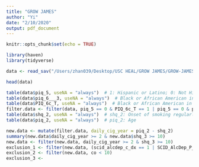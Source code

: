 ```yaml
---
title: "GROW JAMES"
author: "Yi"
date: "2/10/2020"
output: pdf_document
---
```


```r
knitr::opts_chunk$set(echo = TRUE)
```

```r
library(haven)
library(tidyverse)
```

```r
data <- read_sav("/Users/zhan039/Desktop/USC HEAL/GROW JAMES/GROW-JAMES/REDCap_wTeleform_Merged (scored + sorted)_06212018 (No 2nd survey) with DIFF_03082019.sav")

head(data)
```

```r
table(data$piq_5, useNA = "always")  # 1: Hispanic or Latino; 0: Not Hispanic or Latino
table(data$piq_6___3, useNA = "always")  # Black or African American in Redcap
table(data$PIQ_6c_T, useNA = "always")  # Black or African American in Teleform
filter.data <- filter(data, piq_5 == 0 & PIQ_6c_T == 1 | piq_5 == 0 & piq_6___3 == 1)
table(data$shq_2, useNA = "always")  # shq_2: Onset of smoking regularly everyday
table(data$piq_2, useNA = "always")  # piq_2: Age

new.data <- mutate(filter.data, daily_cig_year = piq_2 - shq_2)
summary(new.data$daily_cig_year >= 2 & new.data$shq_3 >= 10)
new.data <- filter(new.data, daily_cig_year >= 2 & shq_3 >= 10)
exclusion_1 <- filter(new.data, (scid_alcdep_c_dx == 1 | SCID_AlcDep_P_Dx == 1 | scid_drugdep_c_dx == 1 | SCID_DrugDep_P_Dx == 1))
exclusion_2 <- filter(new.data, co < 10)
exclusion_3 <- 
```

